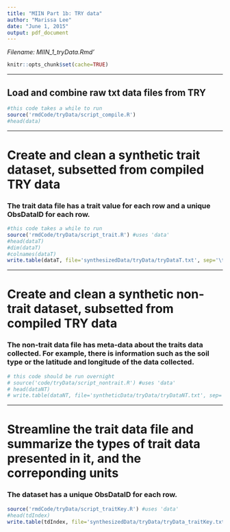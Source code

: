 ```yaml
---
title: "MIIN Part 1b: TRY data"
author: "Marissa Lee"
date: "June 1, 2015"
output: pdf_document
---
```


*Filename: MIIN_1_tryData.Rmd'*
```r
knitr::opts_chunk$set(cache=TRUE)
```
_________________________________________________________________
## Load and combine raw txt data files from TRY
```r
#this code takes a while to run
source('rmdCode/tryData/script_compile.R')
#head(data)
```




_________________________________________________________________
# Create and clean a synthetic trait dataset, subsetted from compiled TRY data
### The trait data file has a trait value for each row and a unique ObsDataID for each row.  
```r
#this code takes a while to run
source('rmdCode/tryData/script_trait.R') #uses 'data'
#head(dataT)
#dim(dataT)
#colnames(dataT)
write.table(dataT, file='synthesizedData/tryData/tryDataT.txt', sep='\t')
```




_________________________________________________________________
# Create and clean a synthetic non-trait dataset, subsetted from compiled TRY data
### The non-trait data file has meta-data about the traits data collected.  For example, there is information such as the soil type or the latitude and longitude of the data collected. 
```r
# this code should be run overnight
# source('code/tryData/script_nontrait.R') #uses 'data'
# head(dataNT)
# write.table(dataNT, file='syntheticData/tryData/tryDataNT.txt', sep='\t')
```




_________________________________________________________________
# Streamline the trait data file and summarize the types of trait data presented in it, and the correponding units 
### The dataset has a unique ObsDataID for each row.
```r
source('rmdCode/tryData/script_traitKey.R') #uses 'data'
#head(tdIndex)
write.table(tdIndex, file='synthesizedData/tryData/tryData_traitKey.txt', sep='\t')
```




